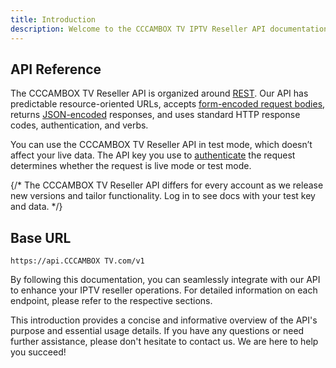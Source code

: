 ```yaml
---
title: Introduction
description: Welcome to the CCCAMBOX TV IPTV Reseller API documentation. This API allows you to manage credits, lines, and packages for IPTV resellers. The API is organized around REST and is designed to have predictable, resource-oriented URLs and to use HTTP response codes to indicate API errors.
---
```


## API Reference

The CCCAMBOX TV Reseller API is organized around [REST](http://en.wikipedia.org/wiki/Representational_State_Transfer). Our API has predictable resource-oriented URLs, accepts [form-encoded request bodies](<https://en.wikipedia.org/wiki/POST_(HTTP)#Use_for_submitting_web_forms>), returns [JSON-encoded](http://www.json.org/) responses, and uses standard HTTP response codes, authentication, and verbs.

You can use the CCCAMBOX TV Reseller API in test mode, which doesn’t affect your live data. The API key you use to [authenticate](/documentation/authentification) the request determines whether the request is live mode or test mode.

{/* The CCCAMBOX TV Reseller API differs for every account as we release new versions and tailor functionality. Log in to see docs with your test key and data. */}

## Base URL

```
https://api.CCCAMBOX TV.com/v1
```

By following this documentation, you can seamlessly integrate with our API to enhance your IPTV reseller operations. For detailed information on each endpoint, please refer to the respective sections.

This introduction provides a concise and informative overview of the API's purpose and essential usage details. If you have any questions or need further assistance, please don't hesitate to contact us. We are here to help you succeed!
